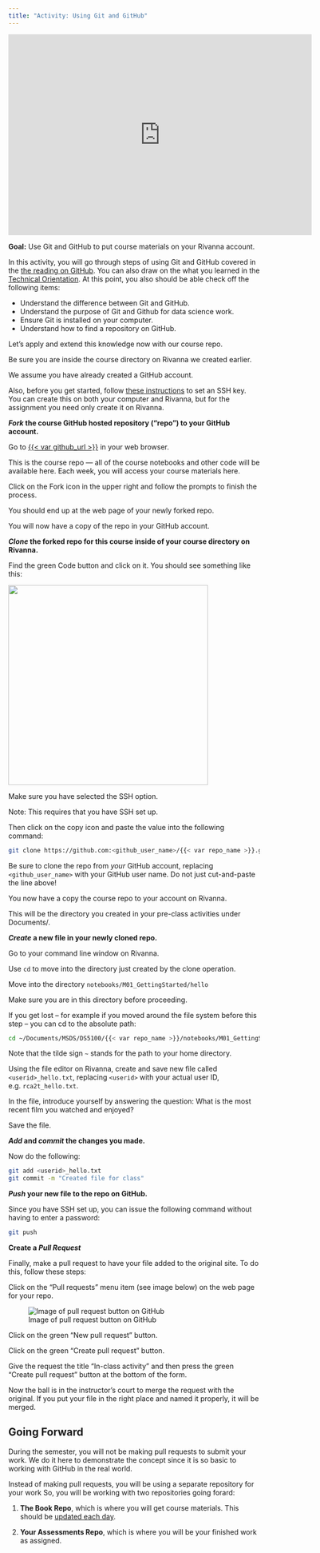 ```yaml
---
title: "Activity: Using Git and GitHub"
---
```


<iframe id="kmsembed-1_1rg4stw2" width="608" height="402" src="https://343772-1.kaf.kaltura.com/embed/secure/iframe/entryId/1_1rg4stw2/uiConfId/50243942/pbc/353035032/st/0" class="kmsembed" allowfullscreen webkitallowfullscreen mozAllowFullScreen allow="autoplay *; fullscreen *; encrypted-media *" referrerPolicy="no-referrer-when-downgrade" sandbox="allow-downloads allow-forms allow-same-origin allow-scripts allow-top-navigation allow-pointer-lock allow-popups allow-modals allow-orientation-lock allow-popups-to-escape-sandbox allow-presentation allow-top-navigation-by-user-activation" frameborder="0" title="DS 5100 M01 Git and GitHub"></iframe>

::: {.callout}

**Goal:** Use Git and GitHub to put course materials on your Rivanna account.

:::

In this activity, you will go through steps of using Git and GitHub covered in the [the reading on GitHub](../../topics/git-and-github.qmd). You can also draw on the what you learned in the [Technical Orientation](https://github.com/UVADS/orientation-technical). At this point, you also should be able check off the following items:

- Understand the difference between Git and GitHub.
- Understand the purpose of Git and Github for data science work.
- Ensure Git is installed on your computer.
- Understand how to find a repository on GitHub.

Let's apply and extend this knowledge now with our course repo. 

Be sure you are inside the course directory on Rivanna we created earlier. 

We assume you have already created a GitHub account.

Also, before you get started, follow [these instructions](../../topics/setting-up-ssh.qmd) to set an SSH key. You can create this on both your computer and Rivanna, but for the assignment you need only create it on Rivanna.


**_Fork_ the course GitHub hosted repository ("repo") to your GitHub account.**

Go to [{{< var github_url >}}]({{< var github_url >}}) in your web browser.

::: {.callout-note}
This is the course repo --- all of the course notebooks and other code will be available here.\ Each week, you will access your course materials here.
:::

Click on the Fork icon in the upper right and follow the prompts to finish the process.

You should end up at the web page of your newly forked repo.

You will now have a copy of the repo in your GitHub account.

**_Clone_ the forked repo for this course inside of your course directory on Rivanna.**

Find the green Code button and click on it. You should see something like this:

<!--
![](../../media/git-clone.png)
-->
<img src="../../media/git-clone.png" height=400 />

Make sure you have selected the SSH option.

::: {.callout-important}
Note: This requires that you have SSH set up.
:::

Then click on the copy icon and paste the value into the following command:

```bash
git clone https://github.com:<github_user_name>/{{< var repo_name >}}.git
```

::: {.callout-important}
Be sure to clone the repo from _your_ GitHub account, replacing `<github_user_name>` with your GitHub user name. Do not just cut-and-paste the line above!
:::

You now have a copy the course repo to your account on Rivanna.

This will be the directory you created in your pre-class activities under Documents/.

**_Create_ a new file in your newly cloned repo.**

Go to your command line window on Rivanna.

Use `cd` to move into the directory just created by the clone operation.

Move into the directory `notebooks/M01_GettingStarted/hello`

::: {.callout-important}
Make sure you are in this directory before proceeding.
:::

If you get lost – for example if you moved around the file system before this step – you can cd to the absolute path:

```bash
cd ~/Documents/MSDS/DS5100/{{< var repo_name >}}/notebooks/M01_GettingStarted/hello 
```

Note that the tilde sign `~` stands for the path to your home directory.

Using the file editor on Rivanna, create and save new file called `<userid>_hello.txt`, replacing  `<userid>` with your actual user ID, e.g. `rca2t_hello.txt`.

In the file, introduce yourself by answering the question: What is the most recent film you watched and enjoyed?  

Save the file.

**_Add_ and _commit_ the changes you made.**

Now do the following:

```bash
git add <userid>_hello.txt
git commit -m "Created file for class"
```
 
**_Push_ your new file to the repo on GitHub.**

Since you have SSH set up, you can issue the following command without having to enter a password:

<!--
Before proceeding, you will need to create personal access token to be able to write to your repo on GitHub. To get one, follow the instructions here --- [Creating a personal access token](https://docs.github.com/en/authentication/keeping-your-account-and-data-secure/creating-a-personal-access-token).

Once you have created and copied your PAT to a safe place, do the following:
-->

```bash
git push
```

<!-- 
When prompted for a password, use your PAT instead. 

Note: A more efficient way to work with GitHub is to use SSH. You are free to use this option if you are comfortable following through with [the instructions](https://docs.github.com/en/authentication/connecting-to-github-with-ssh).
-->

**Create a _Pull Request_**

Finally, make a pull request to have your file added to the original site. To do this, follow these steps:

Click on the "Pull requests" menu item (see image below) on the web page for your repo.

![Image of pull request button on GitHub](../../media/pull-request-button.jpg)

Click on the green "New pull request" button.

Click on the green "Create pull request" button.

Give the request the title "In-class activity" and then press the green "Create pull request" button at the bottom of the form.

Now the ball is in the instructor's court to merge the request with the original. If you put your file in the right place and named it properly, it will be merged.

## Going Forward

During the semester, you will not be making pull requests to submit your work. We do it here to demonstrate the concept since it is so basic to working with GitHub in the real world.  

Instead of making pull requests, you will be using a separate repository for your work So, you will be working with two repositories going forard:

1. **The Book Repo**, which is where you will get course materials. This should be [updated each day](../../topics/refreshing-the-course-repo.qmd).

2. **Your Assessments Repo**, which is where you will be your finished work as assigned.